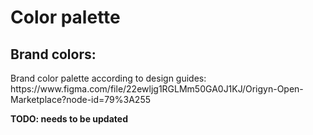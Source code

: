 
<Meta title="Brand Identity/Colors" />

<style>{`
   .table {
    width: 100%;
   }
   .colorBlock {
     height: 24px;
   }
`}</style>

<h1 className="subheading">Color palette</h1>
<h2>Brand colors:</h2>
<p>Brand color palette according to design guides: https://www.figma.com/file/22ewljg1RGLMm50GA0J1KJ/Origyn-Open-Marketplace?node-id=79%3A255</p>
<b>TODO: needs to be updated</b>
<ColorPalette>
  <ColorItem
    title="theme.colors.BLACK"
    subtitle="background / text"
    colors={['#151515']}
  />
  <ColorItem
    title="theme.colors.BLACK_DARK"
    subtitle="border (dark)"
    colors={['#242424']}
  />
  <ColorItem
    title="theme.colors.SECONDARY_TEXT"
    subtitle="secondary text"
    colors={['#5F5F5F']}
  />
    <ColorItem
    title="theme.colors.BACKGROUND"
    subtitle="secondary text"
    colors={['#FAFAFA']}
  />
  <ColorItem
    title="theme.colors.INACTIVE_BG"
    subtitle="border / inactive background"
    colors={['#E3E3E3']}
  />
  <ColorItem
    title="theme.colors.BG"
    subtitle="background"
    colors={['#E3E3E3']}
  />
  <ColorItem
    title="theme.colors.BG_TEXT"
    subtitle="background / text"
    colors={['#FEFEFE']}
  />
  <ColorItem
    title="theme.colors.ACCENT_COLOR"
    subtitle="primary accent"
    colors={['#EE9907']}
  />
  <ColorItem
    title="theme.colors.ERROR"
    subtitle="Error"
    colors={['#B5010A']}
  />
  <ColorItem
    title="theme.colors.SUCCESS"
    subtitle="Success"
    colors={['#50AA3E']}
  />
  <ColorItem
    title="theme.colors.WARNING"
    subtitle="Warning"
    colors={['#EE9907']}
  />
</ColorPalette>